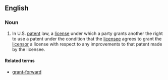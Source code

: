 ==English==
===Noun===
{{en-noun|sg=[[grant]]-[[back]]}}
# {{legal}} In U.S. [[patent]] law, a [[license]] under which a party grants another the right to use a patent under the condition that the [[licensee]] agrees to grant the [[licensor]] a license with respect to any improvements to that patent made by the licensee.

====Related terms====
*[[grant-forward]]